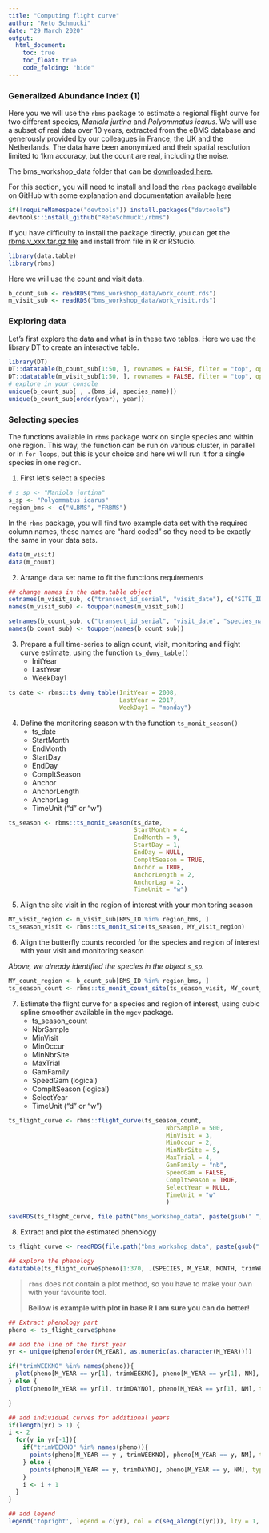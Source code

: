 ```yaml
---
title: "Computing flight curve"
author: "Reto Schmucki"
date: "29 March 2020"
output:
  html_document:
    toc: true
    toc_float: true
    code_folding: "hide"
---
```


### Generalized Abundance Index (1)

Here you we will use the `rbms` package to estimate a regional flight curve for two different species, *Maniola jurtina* and *Polyommatus icarus*. We will use a subset of real data over 10 years, extracted from the eBMS database and generously provided by our colleagues in France, the UK and the Netherlands. The data have been anonymized and their spatial resolution limited to 1km accuracy, but the count are real, including the noise.

The bms_workshop_data folder that can be <a href="https://filedn.com/l4iF16owVCHBm81sGhdrcpX/bms_workshop_data.zip">downloaded here</a>.

For this section, you will need to install and load the `rbms` package available on GitHub with some explanation and documentation available <a href="https://retoschmucki.github.io/rbms/">here</a>

```R
if(!requireNamespace("devtools")) install.packages("devtools")
devtools::install_github("RetoSchmucki/rbms")
```

If you have difficulty to install the package directly, you can get the <a href="https://api.github.com/repos/RetoSchmucki/rbms/tarball/master">rbms.v_xxx.tar.gz file</a> and install from file in R or RStudio. 



``` r
library(data.table)
library(rbms)
```

Here we will use the count and visit data.

``` r
b_count_sub <- readRDS("bms_workshop_data/work_count.rds")
m_visit_sub <- readRDS("bms_workshop_data/work_visit.rds")
```

### Exploring data

Let's first explore the data and what is in these two tables. Here we use the library DT to create an interactive table.

``` r
library(DT)
DT::datatable(b_count_sub[1:50, ], rownames = FALSE, filter = "top", options = list(pageLength = 5, scrollX = T))
DT::datatable(m_visit_sub[1:50, ], rownames = FALSE, filter = "top", options = list(pageLength = 5, scrollX = T))
# explore in your console
unique(b_count_sub[ , .(bms_id, species_name)])
unique(b_count_sub[order(year), year])
```

### Selecting species

The functions available in `rbms` package work on single species and within one region. This way, the function can be run on various cluster, in parallel or in `for loops`, but this is your choice and here wi will run it for a single species in one region. 

1. First let's select a species
``` r
# s_sp <- "Maniola jurtina"
s_sp <- "Polyommatus icarus"
region_bms <- c("NLBMS", "FRBMS")
```

In the `rbms` package, you will find two example data set with the required column names, these names are "hard coded" so they need to be exactly the same in your data sets.

``` r
data(m_visit)
data(m_count)
```

2. Arrange data set name to fit the functions requirements

``` r
## change names in the data.table object
setnames(m_visit_sub, c("transect_id_serial", "visit_date"), c("SITE_ID", "DATE"))
names(m_visit_sub) <- toupper(names(m_visit_sub))

setnames(b_count_sub, c("transect_id_serial", "visit_date", "species_name"), c("SITE_ID", "DATE", "SPECIES"))
names(b_count_sub) <- toupper(names(b_count_sub))
```

3. Prepare a full time-series to align count, visit, monitoring and flight curve estimate, using the function `ts_dwmy_table()`
    - InitYear
    - LastYear
    - WeekDay1

``` r
ts_date <- rbms::ts_dwmy_table(InitYear = 2008,
                               LastYear = 2017,
                               WeekDay1 = "monday")
```

4. Define the monitoring season with the function `ts_monit_season()`
    - ts_date
    - StartMonth
    - EndMonth
    - StartDay
    - EndDay
    - CompltSeason
    - Anchor
    - AnchorLength
    - AnchorLag
    - TimeUnit ("d" or "w")

``` r
ts_season <- rbms::ts_monit_season(ts_date, 
                                   StartMonth = 4,
                                   EndMonth = 9, 
                                   StartDay = 1, 
                                   EndDay = NULL,
                                   CompltSeason = TRUE,
                                   Anchor = TRUE,
                                   AnchorLength = 2,
                                   AnchorLag = 2,
                                   TimeUnit = "w")
```

5. Align the site visit in the region of interest with your  monitoring season

``` r
MY_visit_region <- m_visit_sub[BMS_ID %in% region_bms, ]
ts_season_visit <- rbms::ts_monit_site(ts_season, MY_visit_region)
```

6. Align the butterfly counts recorded for the species and region of interest with your visit and monitoring season

*Above, we already identified the species in the object `s_sp`.*

``` r
MY_count_region <- b_count_sub[BMS_ID %in% region_bms, ]
ts_season_count <- rbms::ts_monit_count_site(ts_season_visit, MY_count_region, sp = s_sp)
```

7. Estimate the flight curve for a species and region of interest, using cubic spline smoother available in the `mgcv` package.
    - ts_season_count
    - NbrSample
    - MinVisit
    - MinOccur
    - MinNbrSite
    - MaxTrial
    - GamFamily
    - SpeedGam (logical)
    - CompltSeason (logical)
    - SelectYear
    - TimeUnit ("d" or "w")


``` r
ts_flight_curve <- rbms::flight_curve(ts_season_count,
                                            NbrSample = 500,
                                            MinVisit = 3,
                                            MinOccur = 2,
                                            MinNbrSite = 5,
                                            MaxTrial = 4,
                                            GamFamily = "nb",
                                            SpeedGam = FALSE,
                                            CompltSeason = TRUE,
                                            SelectYear = NULL,
                                            TimeUnit = "w"
                                            )

saveRDS(ts_flight_curve, file.path("bms_workshop_data", paste(gsub(" ", "_", s_sp), paste(region_bms, collapse="_"), "pheno.rds", sep = "_")))
```


8. Extract and plot the estimated phenology

``` r
ts_flight_curve <- readRDS(file.path("bms_workshop_data", paste(gsub(" ", "_", s_sp), paste(region_bms, collapse="_"), "pheno.rds", sep = "_")))

## explore the phenology
datatable(ts_flight_curve$pheno[1:370, .(SPECIES, M_YEAR, MONTH, trimWEEKNO, WEEK_SINCE, ANCHOR, NM)], rownames = FALSE, filter = "top", options = list(pageLength = 50, scrollX = T))
```

> `rbms` does not contain a plot method, so you have to make your own with your favourite tool. 
>
> **Bellow is example with plot in base R**
> **I am sure you can do better!**

``` r
## Extract phenology part
pheno <- ts_flight_curve$pheno 

## add the line of the first year
yr <- unique(pheno[order(M_YEAR), as.numeric(as.character(M_YEAR))])

if("trimWEEKNO" %in% names(pheno)){
  plot(pheno[M_YEAR == yr[1], trimWEEKNO], pheno[M_YEAR == yr[1], NM], type = 'l', ylim = c(0, max(pheno[, NM])), xlab = 'Monitoring Week', ylab = 'Relative Abundance')
} else {
  plot(pheno[M_YEAR == yr[1], trimDAYNO], pheno[M_YEAR == yr[1], NM], type = 'l', ylim = c(0, max(pheno[, NM])), xlab = 'Monitoring Day', ylab = 'Relative Abundance')

}

## add individual curves for additional years
if(length(yr) > 1) {
i <- 2
  for(y in yr[-1]){
    if("trimWEEKNO" %in% names(pheno)){
      points(pheno[M_YEAR == y , trimWEEKNO], pheno[M_YEAR == y, NM], type = 'l', col = i)
    } else {
      points(pheno[M_YEAR == y, trimDAYNO], pheno[M_YEAR == y, NM], type = 'l', col = i)
    }
    i <- i + 1
  }
}

## add legend
legend('topright', legend = c(yr), col = c(seq_along(c(yr))), lty = 1, bty = 'n')
```
